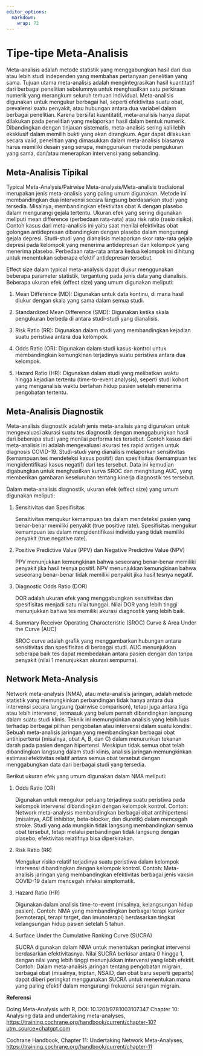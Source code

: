 ```yaml
---
editor_options: 
  markdown: 
    wrap: 72
---
```


# Tipe-tipe Meta-Analisis

Meta-analisis adalah metode statistik yang menggabungkan hasil dari dua
atau lebih studi independen yang membahas pertanyaan penelitian yang
sama. Tujuan utama meta-analisis adalah mengintegrasikan hasil
kuantitatif dari berbagai penelitian sebelumnya untuk menghasilkan satu
perkiraan numerik yang merangkum seluruh temuan individual.
Meta-analisis digunakan untuk mengukur berbagai hal, seperti efektivitas
suatu obat, prevalensi suatu penyakit, atau hubungan antara dua variabel
dalam berbagai penelitian. Karena bersifat kuantitatif, meta-analisis
hanya dapat dilakukan pada penelitian yang melaporkan hasil dalam bentuk
numerik. Dibandingkan dengan tinjauan sistematis, meta-analisis sering
kali lebih eksklusif dalam memilih bukti yang akan dirangkum. Agar dapat
dilakukan secara valid, penelitian yang dimasukkan dalam meta-analisis
biasanya harus memiliki desain yang serupa, menggunakan metode
pengukuran yang sama, dan/atau menerapkan intervensi yang sebanding.

## Meta-Analisis Tipikal

Typical Meta-Analysis/Pairwise Meta-analysis/Meta-analisis tradisional
merupakan jenis meta-analisis yang paling umum digunakan. Metode ini
membandingkan dua intervensi secara langsung berdasarkan studi yang
tersedia. Misalnya, membandingkan efektivitas obat A dengan plasebo
dalam mengurangi gejala tertentu. Ukuran efek yang sering digunakan
meliputi mean difference (perbedaan rata-rata) atau risk ratio (rasio
risiko). Contoh kasus dari meta-analisis ini yaitu saat menilai
efektivitas obat golongan antidepresan dibandingkan dengan plasebo dalam
mengurangi gejala depresi. Studi-studi yang dianalisis melaporkan skor
rata-rata gejala depresi pada kelompok yang menerima antidepresan dan
kelompok yang menerima plasebo. Perbedaan rata-rata antara kedua
kelompok ini dihitung untuk menentukan seberapa efektif antidepresan
tersebut.

Effect size dalam typical meta-analysis dapat diukur menggunakan
beberapa parameter statistik, tergantung pada jenis data yang
dianalisis. Beberapa ukuran efek (effect size) yang umum digunakan
meliputi:

1.  Mean Difference (MD): Digunakan untuk data kontinu, di mana hasil
    diukur dengan skala yang sama dalam semua studi.

2.  Standardized Mean Difference (SMD): Digunakan ketika skala
    pengukuran berbeda di antara studi-studi yang dianalisis.

3.  Risk Ratio (RR): Digunakan dalam studi yang membandingkan kejadian
    suatu peristiwa antara dua kelompok.

4.  Odds Ratio (OR): Digunakan dalam studi kasus-kontrol untuk
    membandingkan kemungkinan terjadinya suatu peristiwa antara dua
    kelompok.

5.  Hazard Ratio (HR): Digunakan dalam studi yang melibatkan waktu
    hingga kejadian tertentu (time-to-event analysis), seperti studi
    kohort yang menganalisis waktu bertahan hidup pasien setelah
    menerima pengobatan tertentu.

## Meta-Analisis Diagnostik

Meta-analisis diagnostik adalah jenis meta-analisis yang digunakan untuk
mengevaluasi akurasi suatu tes diagnostik dengan menggabungkan hasil
dari beberapa studi yang menilai performa tes tersebut. Contoh kasus
dari meta-analisis ini adalah mengevaluasi akurasi tes rapid antigen
untuk diagnosis COVID-19. Studi-studi yang dianalisis melaporkan
sensitivitas (kemampuan tes mendeteksi kasus positif) dan spesifisitas
(kemampuan tes mengidentifikasi kasus negatif) dari tes tersebut. Data
ini kemudian digabungkan untuk menghasilkan kurva SROC dan menghitung
AUC, yang memberikan gambaran keseluruhan tentang kinerja diagnostik tes
tersebut.

Dalam meta-analisis diagnostik, ukuran efek (effect size) yang umum
digunakan meliputi:

1.  Sensitivitas dan Spesifisitas

    Sensitivitas mengukur kemampuan tes dalam mendeteksi pasien yang
    benar-benar memiliki penyakit (true positive rate). Spesifisitas
    mengukur kemampuan tes dalam mengidentifikasi individu yang tidak
    memiliki penyakit (true negative rate).

2.  Positive Predictive Value (PPV) dan Negative Predictive Value (NPV)

    PPV menunjukkan kemungkinan bahwa seseorang benar-benar memiliki
    penyakit jika hasil tesnya positif. NPV menunjukkan kemungkinan
    bahwa seseorang benar-benar tidak memiliki penyakit jika hasil
    tesnya negatif.

3.  Diagnostic Odds Ratio (DOR)

    DOR adalah ukuran efek yang menggabungkan sensitivitas dan
    spesifisitas menjadi satu nilai tunggal. Nilai DOR yang lebih tinggi
    menunjukkan bahwa tes memiliki akurasi diagnostik yang lebih baik.

4.  Summary Receiver Operating Characteristic (SROC) Curve & Area Under
    the Curve (AUC)

    SROC curve adalah grafik yang menggambarkan hubungan antara
    sensitivitas dan spesifisitas di berbagai studi. AUC menunjukkan
    seberapa baik tes dapat membedakan antara pasien dengan dan tanpa
    penyakit (nilai 1 menunjukkan akurasi sempurna).

## Network Meta-Analysis

Network meta-analysis (NMA), atau meta-analisis jaringan, adalah metode
statistik yang memungkinkan perbandingan tidak hanya antara dua
intervensi secara langsung (pairwise comparison), tetapi juga antara
tiga atau lebih intervensi, termasuk yang belum pernah dibandingkan
langsung dalam suatu studi klinis. Teknik ini memungkinkan analisis yang
lebih luas terhadap berbagai pilihan pengobatan atau intervensi dalam
suatu kondisi. Sebuah meta-analisis jaringan yang membandingkan berbagai
obat antihipertensi (misalnya, obat A, B, dan C) dalam menurunkan
tekanan darah pada pasien dengan hipertensi. Meskipun tidak semua obat
telah dibandingkan langsung dalam studi klinis, analisis jaringan
memungkinkan estimasi efektivitas relatif antara semua obat tersebut
dengan menggabungkan data dari berbagai studi yang tersedia.

Berikut ukuran efek yang umum digunakan dalam NMA meliputi:

1.  Odds Ratio (OR)

    Digunakan untuk mengukur peluang terjadinya suatu peristiwa pada
    kelompok intervensi dibandingkan dengan kelompok kontrol. Contoh:
    Network meta-analysis membandingkan berbagai obat antihipertensi
    (misalnya, ACE inhibitor, beta-blocker, dan diuretik) dalam mencegah
    stroke. Studi yang ada mungkin tidak langsung membandingkan semua
    obat tersebut, tetapi melalui perbandingan tidak langsung dengan
    plasebo, efektivitas relatifnya bisa diperkirakan.

2.  Risk Ratio (RR)

    Mengukur risiko relatif terjadinya suatu peristiwa dalam kelompok
    intervensi dibandingkan dengan kelompok kontrol. Contoh:
    Meta-analisis jaringan yang membandingkan efektivitas berbagai jenis
    vaksin COVID-19 dalam mencegah infeksi simptomatik.

3.  Hazard Ratio (HR)

    Digunakan dalam analisis time-to-event (misalnya, kelangsungan hidup
    pasien). Contoh: NMA yang membandingkan berbagai terapi kanker
    (kemoterapi, terapi target, dan imunoterapi) berdasarkan tingkat
    kelangsungan hidup pasien setelah 5 tahun.

4.  Surface Under the Cumulative Ranking Curve (SUCRA)

    SUCRA digunakan dalam NMA untuk menentukan peringkat intervensi
    berdasarkan efektivitasnya. Nilai SUCRA berkisar antara 0 hingga 1,
    dengan nilai yang lebih tinggi menunjukkan intervensi yang lebih
    efektif. Contoh: Dalam meta-analisis jaringan tentang pengobatan
    migrain, berbagai obat (misalnya, triptan, NSAID, dan obat baru
    seperti gepants) dapat diberi peringkat menggunakan SUCRA untuk
    menentukan mana yang paling efektif dalam mengurangi frekuensi
    serangan migrain.

**Referensi**

Doing Meta-Analysis with R, DOI: 10.1201/9781003107347 Chapter 10:
Analysing data and undertaking meta-analyses,
<https://training.cochrane.org/handbook/current/chapter-10?utm_source=chatgpt.com>

Cochrane Handbook, Chapter 11: Undertaking Network Meta-Analyses,
<https://training.cochrane.org/handbook/current/chapter-11>
